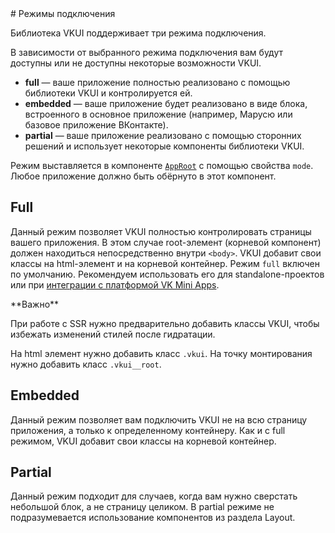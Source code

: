 <Overview>
# Режимы подключения

Библиотека VKUI поддерживает три режима подключения.

</Overview>

В зависимости от выбранного режима подключения вам будут доступны или не доступны некоторые возможности VKUI.

- **full** — ваше приложение полностью реализовано с помощью библиотеки VKUI и контролируется ей.
- **embedded** — ваше приложение будет реализовано в виде блока, встроенного в основное приложение (например, Марусю или базовое приложение ВКонтакте).
- **partial** — ваше приложение реализовано с помощью сторонних решений и использует некоторые компоненты библиотеки VKUI.

Режим выставляется в компоненте [`AppRoot`](#/AppRoot) с помощью свойства `mode`. Любое приложение должно быть обёрнуто в этот компонент.

## Full

Данный режим позволяет VKUI полностью контролировать страницы вашего приложения.
В этом случае root-элемент (корневой компонент) должен находиться непосредственно внутри `<body>`. VKUI добавит свои классы на html-элемент и на корневой контейнер.
Режим `full` включен по умолчанию. Рекомендуем использовать его для standalone-проектов или при [интеграции с платформой VK Mini Apps](#/integrations-vk-mini-apps).

<Callout>
 **Важно**

При работе с SSR нужно предварительно добавить классы VKUI, чтобы избежать изменений стилей после гидратации.

На html элемент нужно добавить класс `.vkui`.
На точку монтирования нужно добавить класс `.vkui__root`.

</Callout>

## Embedded

Данный режим позволяет вам подключить VKUI не на всю страницу приложения, а только к определенному контейнеру.
Как и с full режимом, VKUI добавит свои классы на корневой контейнер.

## Partial

Данный режим подходит для случаев, когда вам нужно сверстать небольшой блок, а не страницу целиком. В partial режиме не
подразумевается использование компонентов из раздела Layout.
